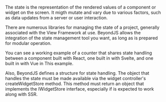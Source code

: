 
<Title>Manejo de Estados</Title>

The state is the representation of the rendered values of a component or widget on the screen. It migth mutate and vary due to various factors, such as data updates from a server or user interaction.

There are numerous libraries for managing the state of a project, generally associated with
the <Link to="/docs/widgets">View Framework</Link> at use. BeyondJS allows the integration of the state management tool you want,
as long as is prepared for modular operation.

You can see a working example of a counter that shares state handling between a component built with React,
one built in with Svelte, and one built in with Vue in This example.

Also, BeyondJS defines a structure for state handling. The object that handles the state must be made available via the widget controller's createWidgetStore method.
This method must return an object that implements the IWidgetStore interface, especially if is expected to work along with SSR.
